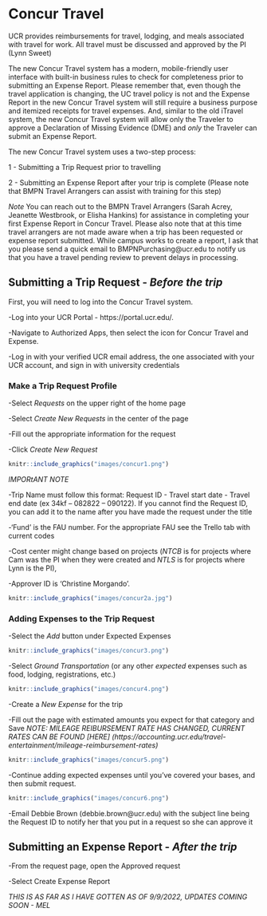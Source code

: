 # Concur Travel {#concur}

UCR provides reimbursements for travel, lodging, and meals associated with travel for work. All travel must be discussed and approved by the PI (Lynn Sweet)


The new Concur Travel system has a modern, mobile-friendly user interface with built-in business rules to check for completeness prior to submitting an Expense Report.  Please remember that, even though the travel application is changing, the UC travel policy is not and the Expense Report in the new Concur Travel system will still require a business purpose and itemized receipts for travel expenses.  And, similar to the old iTravel system, the new Concur Travel system will allow only the Traveler to approve a Declaration of Missing Evidence (DME) and *only* the Traveler can submit an Expense Report. 


The new Concur Travel system uses a two-step process:

1 - Submitting a Trip Request prior to travelling

2 - Submitting an Expense Report after your trip is complete (Please note that BMPN Travel Arrangers can assist with training for this step)

*Note* You can reach out to the BMPN Travel Arrangers (Sarah Acrey, Jeanette Westbrook, or Elisha Hankins) for assistance in completing your first Expense Report in Concur Travel.  Please also note that at this time travel arrangers are not made aware when a trip has been requested or expense report submitted. While campus works to create a report, I ask that you please send a quick email to BMPNPurchasing@ucr.edu to notify us that you have a travel pending review to prevent delays in processing.


## Submitting a Trip Request - *Before the trip*

First, you will need to log into the Concur Travel system. 

-Log into your UCR Portal - https://portal.ucr.edu/.

-Navigate to Authorized Apps, then select the icon for Concur Travel and Expense.

-Log in with your verified UCR email address, the one associated with your UCR account, and sign in with university credentials 


### Make a Trip Request Profile

-Select *Requests* on the upper right of the home page

-Select *Create New Requests* in the center of the page

-Fill out the appropriate information for the request

-Click *Create New Request*


```r

knitr::include_graphics("images/concur1.png")
```


*IMPORtANT NOTE*

-Trip Name must follow this format: Request ID - Travel start date - Travel end date (ex 34kf – 082822 – 090122). If you cannot find the Request ID, you can add it to the name after you have made the request under the title

-‘Fund’ is the FAU number. For the appropriate FAU see the Trello tab with current codes 

-Cost center might change based on projects (*NTCB* is for projects where Cam was the PI when they were created and *NTLS* is for projects where Lynn is the PI), 

-Approver ID is 'Christine Morgando'.


```r

knitr::include_graphics("images/concur2a.jpg")
```


### Adding Expenses to the Trip Request 

-Select the *Add* button under Expected Expenses

```r

knitr::include_graphics("images/concur3.png")
```

-Select *Ground Transportation* (or any other *expected* expenses such as food, lodging, registrations, etc.)

```r

knitr::include_graphics("images/concur4.png")
```

-Create a *New Expense* for the trip

-Fill out the page with estimated amounts you expect for that category and Save
*NOTE: MILEAGE REIBURSEMENT RATE HAS CHANGED, CURRENT RATES CAN BE FOUND [HERE] (https://accounting.ucr.edu/travel-entertainment/mileage-reimbursement-rates)*


```r

knitr::include_graphics("images/concur5.png")
```

-Continue adding expected expenses until you’ve covered your bases, and then submit request.

```r

knitr::include_graphics("images/concur6.png")
```

-Email Debbie Brown (debbie.brown@ucr.edu) with the subject line being the Request ID to notify her that you put in a request so she can approve it

## Submitting an Expense Report - *After the trip*

-From the request page, open the Approved request

-Select Create Expense Report

*THIS IS AS FAR AS I HAVE GOTTEN AS OF 9/9/2022, UPDATES COMING SOON - MEL*


